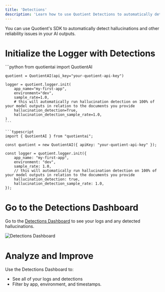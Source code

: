 ```yaml
---
title: 'Detections'
description: 'Learn how to use Quotient Detections to automatically detect hallucinations and other reliability issues in your AI outputs.'
---
```


You can use Quotient's SDK to automatically detect hallucinations and other reliability issues in your AI outputs.

# Initialize the Logger with Detections

<CodeGroup>
    ```python
    from quotientai import QuotientAI

    quotient = QuotientAI(api_key="your-quotient-api-key")

    logger = quotient.logger.init(
        app_name="my-first-app",
        environment="dev",
        sample_rate=1.0,
        # this will automatically run hallucination detection on 100% of your model outputs in relation to the documents you provide
        hallucination_detection=True,
        hallucination_detection_sample_rate=1.0,
    )
    ```

    ```typescript
    import { QuotientAI } from "quotientai";

    const quotient = new QuotientAI({ apiKey: "your-quotient-api-key" });

    const logger = quotient.logger.init({
        app_name: "my-first-app",
        environment: "dev",
        sample_rate: 1.0,
        // this will automatically run hallucination detection on 100% of your model outputs in relation to the documents you provide
        hallucination_detection: true,
        hallucination_detection_sample_rate: 1.0,
    });
<CodeGroup>

# Go to the Detections Dashboard

Go to the [Detections Dashboard](https://app.quotientai.co/detections) to see your logs and any detected hallucinations.

![Detections Dashboard](../assets/detections-screenshot.png)

# Analyze and Improve

Use the Detections Dashboard to:

- See all of your logs and detections
- Filter by app, environment, and timestamps.
